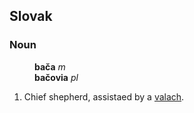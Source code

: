 ==Slovak==
===Noun===
:'''bača''' ''m''
:'''bačovia''' ''pl''
# Chief shepherd, assistaed by a [[valach]].